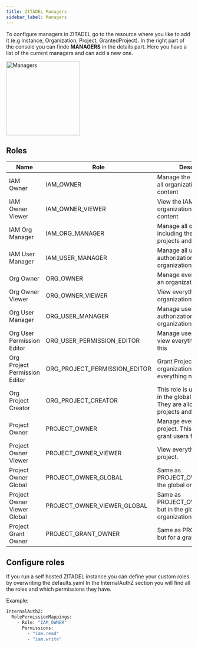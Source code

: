 ```yaml
---
title: ZITADEL Managers
sidebar_label: Managers
---
```



<ManagerDescription name="ManagerDescription" />

To configure managers in ZITADEL go to the resource where you like to add it (e.g Instance, Organization, Project, GrantedProject).
In the right part of the console you can finde **MANAGERS** in the details part. Here you have a list of the current managers and can add a new one.

<img alt="Managers" src="/docs/img/guides/console/managers.png" width="200px" />


<AddManager name="AddManager" />


## Roles

| Name                          | Role                          | Description                                                                                                  |
| ----------------------------- | ----------------------------- | ------------------------------------------------------------------------------------------------------------ |
| IAM Owner                     | IAM_OWNER                     | Manage the IAM, manage all organizations with their content                                                  |
| IAM Owner Viewer              | IAM_OWNER_VIEWER              | View the IAM and view all organizations with their content                                                   |
| IAM Org Manager               | IAM_ORG_MANAGER               | Manage all organizations including their policies, projects and users                                        |
| IAM User Manager              | IAM_USER_MANAGER              | Manage all users and their authorizations over all organizations                                             |
| Org Owner                     | ORG_OWNER                     | Manage everything within an organization                                                                     |
| Org Owner Viewer              | ORG_OWNER_VIEWER              | View everything within an organization                                                                       |
| Org User Manager              | ORG_USER_MANAGER              | Manage users and their authorizations within an organization                                                 |
| Org User Permission Editor    | ORG_USER_PERMISSION_EDITOR    | Manage user grants and view everything needed for this                                                       |
| Org Project Permission Editor | ORG_PROJECT_PERMISSION_EDITOR | Grant Projects to other organizations and view everything needed for this                                    |
| Org Project Creator           | ORG_PROJECT_CREATOR           | This role is used for users in the global organization. They are allowed to create projects and manage them. |
| Project Owner                 | PROJECT_OWNER                 | Manage everything within a project. This includes to grant users for the project.                            |
| Project Owner Viewer          | PROJECT_OWNER_VIEWER          | View everything within a project.                                                                            |
| Project Owner Global          | PROJECT_OWNER_GLOBAL          | Same as PROJECT_OWNER, but in the global organization.                                                       |
| Project Owner Viewer Global   | PROJECT_OWNER_VIEWER_GLOBAL   | Same as PROJECT_OWNER_VIEWER, but in the global organization.                                                |
| Project Grant Owner           | PROJECT_GRANT_OWNER           | Same as PROJECT_OWNER but for a granted proejct.                                                             |


## Configure roles

If you run a self hosted ZITADEL instance you can define your custom roles by overwriting the defaults.yaml
In the InternalAuthZ section you will find all the roles and which permissions they have.

Example:
```bash
InternalAuthZ:
  RolePermissionMappings:
    - Role: "IAM_OWNER"
      Permissions:
        - "iam.read"
        - "iam.write"
```
